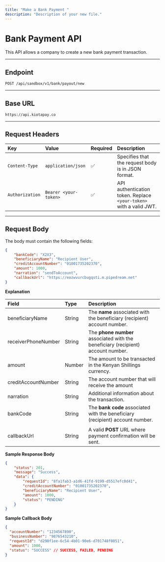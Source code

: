```yaml
---
title: "Make a Bank Payment "
description: "Description of your new file."
---
```


# Bank Payment API

This API allows a company to create a new bank payment transaction.

---

## **Endpoint**

`POST /api/sandbox/v1/bank/payout/new`

---

## **Base URL**

`https://api.kiotapay.co`

---

## **Request Headers**

| Key             | Value                 | Required | Description                                                        |
| :-------------- | :-------------------- | :------- | :----------------------------------------------------------------- |
| `Content-Type`  | `application/json`    | ✅        | Specifies that the request body is in JSON format.                 |
| `Authorization` | `Bearer <your-token>` | ✅        | API authentication token. Replace `<your-token>` with a valid JWT. |

---

## **Request Body**

The body must contain the following fields:

```json
{
    "bankCode": "X2X3",
    "beneficiaryName": "Recipient User",
    "creditAccountNumber": "01001735202370",
    "amount": 1000,
    "narration": "sendToAccount",
    "callbackUrl": "https://eozwvurcbugqsti.m.pipedream.net"
}
```

**Explanation**

| **Field**           | Type   | Description                                                                      |
| :------------------ | :----- | :------------------------------------------------------------------------------- |
| beneficiaryName     | String | The **name** associated with the beneficiary (recipient) account number.         |
| receiverPhoneNumber | String | The **phone number** associated with the beneficiary (recipient) account number. |
| amount              | Number | The amount to be transacted in the Kenyan Shillings currency.                    |
| creditAccountNumber | String | The account number that will receive the amount                                  |
| narration           | String | Additional information about the transaction.                                    |
| bankCode            | String | The **bank code** associated with the beneficiary (recipient) account number.    |
|                     |        |                                                                                  |
| callbackUrl         | String | A valid **POST** URL where payment confirmation will be sent.                    |

**Sample Response Body**

```json
{
    "status": 201,
    "message": "Success",
    "data": {
        "requestId": "8fa1fab3-a1d6-41fd-9199-d5517efc0d41",
        "creditAccountNumber": "01001735202370",
        "beneficiaryName": "Recipient User",
        "amount": 1000,
        "status": "PENDING"
    }
}
```

**Sample Callback Body**

```json
{
  "accountNumber": "1234567890",
  "businessNumber": "9876543210",
  "requestId": "d290f1ee-6c54-4b01-90e6-d701748f0851",
  "amount": 1000,
  "status": "SUCCESS" // SUCCESS, FAILED, PENDING
}
```